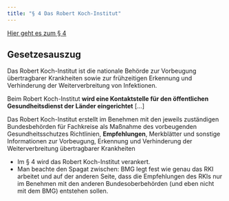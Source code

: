 ```yaml
---
title: "§ 4 Das Robert Koch-Institut"
---
```


[Hier geht es zum § 4](https://www.gesetze-im-internet.de/ifsg/__4.html)

::: {.callout-tip}
## Gesetzesauszug
Das Robert Koch-Institut ist die nationale Behörde zur Vorbeugung übertragbarer Krankheiten sowie zur frühzeitigen Erkennung und Verhinderung der Weiterverbreitung von Infektionen. 

Beim Robert Koch-Institut __wird eine Kontaktstelle für den öffentlichen Gesundheitsdienst der Länder eingerichtet__ [...]

Das Robert Koch-Institut  erstellt im Benehmen mit den jeweils zuständigen Bundesbehörden für Fachkreise als Maßnahme des vorbeugenden Gesundheitsschutzes Richtlinien, __Empfehlungen__, Merkblätter und sonstige Informationen zur Vorbeugung, Erkennung und Verhinderung der Weiterverbreitung übertragbarer Krankheiten
:::

* Im § 4 wird das Robert Koch-Institut verankert.
* Man beachte den Spagat zwischen: BMG legt fest wie genau das RKI arbeitet und auf der anderen Seite, dass die Empfehlungen des RKIs nur im Benehmen mit den anderen Bundesoberbehörden (und eben nicht mit dem BMG) entstehen sollen.  